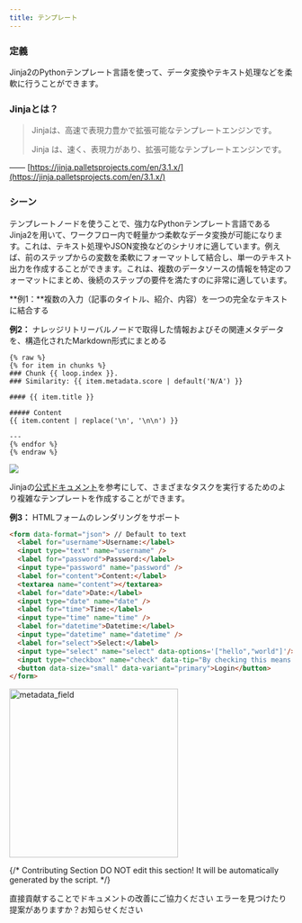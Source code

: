```yaml
---
title: テンプレート
---
```


### 定義

Jinja2のPythonテンプレート言語を使って、データ変換やテキスト処理などを柔軟に行うことができます。

### Jinjaとは？

> Jinjaは、高速で表現力豊かで拡張可能なテンプレートエンジンです。
>
> Jinja は、速く、表現力があり、拡張可能なテンプレートエンジンです。

—— [https://jinja.palletsprojects.com/en/3.1.x/](https://jinja.palletsprojects.com/en/3.1.x/)

### シーン

テンプレートノードを使うことで、強力なPythonテンプレート言語であるJinja2を用いて、ワークフロー内で軽量かつ柔軟なデータ変換が可能になります。これは、テキスト処理やJSON変換などのシナリオに適しています。例えば、前のステップからの変数を柔軟にフォーマットして結合し、単一のテキスト出力を作成することができます。これは、複数のデータソースの情報を特定のフォーマットにまとめ、後続のステップの要件を満たすのに非常に適しています。

**例1：**複数の入力（記事のタイトル、紹介、内容）を一つの完全なテキストに結合する

**例2：** ナレッジリトリーバルノードで取得した情報およびその関連メタデータを、構造化されたMarkdown形式にまとめる

```
{% raw %}
{% for item in chunks %}
### Chunk {{ loop.index }}. 
### Similarity: {{ item.metadata.score | default('N/A') }}

#### {{ item.title }}

##### Content
{{ item.content | replace('\n', '\n\n') }}

---
{% endfor %}
{% endraw %}
```

![](https://assets-docs.dify.ai/2025/04/0ae3f13cf725cb2c52c72cc354e592ee.png)

Jinjaの[公式ドキュメント](https://jinja.palletsprojects.com/en/3.1.x/templates/)を参考にして、さまざまなタスクを実行するためのより複雑なテンプレートを作成することができます。

**例3：** HTMLフォームのレンダリングをサポート

```html
<form data-format="json"> // Default to text
  <label for="username">Username:</label>
  <input type="text" name="username" />
  <label for="password">Password:</label>
  <input type="password" name="password" />
  <label for="content">Content:</label>
  <textarea name="content"></textarea>
  <label for="date">Date:</label>
  <input type="date" name="date" />
  <label for="time">Time:</label>
  <input type="time" name="time" />
  <label for="datetime">Datetime:</label>
  <input type="datetime" name="datetime" />
  <label for="select">Select:</label>
  <input type="select" name="select" data-options='["hello","world"]'/>
  <input type="checkbox" name="check" data-tip="By checking this means you agreed"/>
  <button data-size="small" data-variant="primary">Login</button>
</form>
```

<img
src="https://assets-docs.dify.ai/2025/04/9d24e9cfa3cdde00e4eee15bd4bbea76.png"
width="300"
className="mx-auto"
alt="metadata_field"
/>

{/*
Contributing Section
DO NOT edit this section!
It will be automatically generated by the script.
*/}

<CardGroup cols="2">
    <Card
        title="このページを編集する"
        icon="pen-to-square"
        href="https://github.com/langgenius/dify-docs-mintlify/edit/main/ja-jp/guides/workflow/node/template.mdx"
    >
        直接貢献することでドキュメントの改善にご協力ください
    </Card>
    <Card
        title="問題を報告する"
        icon="github"
        href="https://github.com/langgenius/dify-docs-mintlify/issues/new?title=ドキュメントの問題%3A%20&body=%23%23%20問題の説明%0A%3C%21--%20発見した問題について簡単に説明してください%20--%3E%0A%0A%23%23%20ページリンク%0Ahttps%3A%2F%2Fgithub.com%2Flanggenius%2Fdify-docs-mintlify%2Fblob%2Fmain%2Fja-jp/guides/workflow/node%2Ftemplate.mdx%0A%0A%23%23%20提案される変更%0A%3C%21--%20特定の変更案がある場合は、ここで説明してください%20--%3E%0A%0A%3C%21--%20ドキュメントの品質向上にご協力いただきありがとうございます！%20--%3E"
    >
        エラーを見つけたり提案がありますか？お知らせください
    </Card>
</CardGroup>
